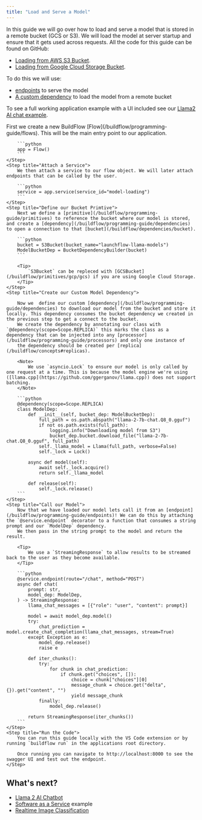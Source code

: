 ```yaml
---
title: "Load and Serve a Model"
---
```


In this guide we will go over how to load and serve a model that is stored in a remote bucket (GCS or S3). We will load the model at server startup and ensure that it gets used across requests.
All the code for this guide can be found on GitHub:
- [Loading from AWS S3 Bucket](https://github.com/launchflow/buildflow-templates/tree/main/samples/load-model-from-s3).
- [Loading from Google Cloud Storage Bucket](https://github.com/launchflow/buildflow-templates/tree/main/samples/load-model-from-gcs).


To do this we will use:

- [endpoints](/buildflow/programming-guide/endpoints) to serve the model
- [A custom dependency](/buildflow/programming-guide/dependencies) to load the model from a remote bucket

To see a full working application example with a UI included see our [Llama2 AI chat example](/buildflow/examples/llama2-ai-chatbot).

<Steps>
    <Step title="Initialize Flow">
        First we create a new BuildFlow [Flow](/buildflow/programming-guide/flows). This will be the main entry point to our application.

        ```python
        app = Flow()
        ```
    </Step>
    <Step title="Attach a Service">
        We then attach a service to our flow object. We will later attach endpoints that can be called by the user.

        ```python
        service = app.service(service_id="model-loading")
        ```
    </Step>
    <Step title="Define our Bucket Primtive">
        Next we define a [primitive](/buildflow/programming-guide/primitives) to reference the bucket where our model is stored, and create a [dependency](/buildflow/programming-guide/dependencies) to open a connection to that [bucket](/buildflow/dependencies/bucket).

        ```python
        bucket = S3Bucket(bucket_name="launchflow-llama-models")
        ModelBucketDep = BucketDependencyBuilder(bucket)
        ```

        <Tip>
            `S3Bucket` can be repleced with [GCSBucket](/buildflow/primitives/gcp/gcs) if you are using Google Cloud Storage.
        </Tip>
    </Step>
    <Step title="Create our Custom Model Dependency">

        Now we  define our custom [dependency](/buildflow/programming-guide/dependencies) to download our model from the bucket and store it locally. This dependency consumes the bucket dependency we created in the previous step to get a connect to the bucket.
        We create the dependency by annotating our class with `@dependency(scope=Scope.REPLICA)` this marks the class as a dependency that can be injected into any [processor](/buildflow/programming-guide/processors) and only one instance of 
        the dependency should be created per [replica](/buildflow/concepts#replicas).

        <Note>
            We use `asyncio.Lock` to ensure our model is only called by one request at a time. This is because the model engine we're using ([llama.cpp](https://github.com/ggerganov/llama.cpp)) does not support batching.
        </Note>

        ```python
        @dependency(scope=Scope.REPLICA)
        class ModelDep:
            def __init__(self, bucket_dep: ModelBucketDep):
                full_path = os.path.abspath("llama-2-7b-chat.Q8_0.gguf")
                if not os.path.exists(full_path):
                    logging.info("Downloading model from S3")
                    bucket_dep.bucket.download_file("llama-2-7b-chat.Q8_0.gguf", full_path)
                self._llama_model = Llama(full_path, verbose=False)
                self._lock = Lock()

            async def model(self):
                await self._lock.acquire()
                return self._llama_model

            def release(self):
                self._lock.release()
        ```
    </Step>
    <Step title="Call our Model">
        Now that we have loaded our model lets call it from an [endpoint](/buildflow/programming-guide/endpoints)! We can do this by attaching the `@service.endpoint` decorator to a function that consumes a string prompt and our `ModelDep` dependency.
        We then pass in the string prompt to the model and return the result.

        <Tip>
            We use a `StreamingResponse` to allow results to be streamed back to the user as they become available.
        </Tip>

        ```python
        @service.endpoint(route="/chat", method="POST")
        async def chat(
            prompt: str,
            model_dep: ModelDep,
        ) -> StreamingResponse:
            llama_chat_messages = [{"role": "user", "content": prompt}]

            model = await model_dep.model()
            try:
                chat_prediction = model.create_chat_completion(llama_chat_messages, stream=True)
            except Exception as e:
                model_dep.release()
                raise e

            def iter_chunks():
                try:
                    for chunk in chat_prediction:
                        if chunk.get("choices", []):
                            choice = chunk["choices"][0]
                            message_chunk = choice.get("delta", {}).get("content", "")
                            yield message_chunk
                finally:
                    model_dep.release()

            return StreamingResponse(iter_chunks())
        ```
    </Step>
    <Step title="Run the Code">
        You can run this guide locally with the VS Code extension or by running `buildflow run` in the applications root directory.

        Once running you can navigate to http://localhost:8000 to see the swagger UI and test out the endpoint.
    </Step>
</Steps>

## What's next?

- [Llama 2 AI Chatbot](/buildflow/examples/llama2-ai-chatbot)
- [Software as a Service](/buildflow/examples/saas) example
- [Realtime Image Classification](/buildflow/tutorial)
